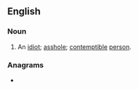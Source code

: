 {{also|assclown}}
==English==

===Noun===
{{en-noun}}

# {{lb|en|North America|slang|derogatory}} An [[idiot]]; [[asshole]]; [[contemptible]] [[person]].

===Anagrams===
* {{anagrams|en|a=aclnossw|Clawsons}}